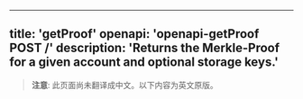 <!-- AUTO-GENERATED-CONTENT:START (ENGLISH-COPY) -->
---
title: 'getProof'
openapi: 'openapi-getProof POST /'
description: 'Returns the Merkle-Proof for a given account and optional storage keys.'
---

> **注意**: 此页面尚未翻译成中文。以下内容为英文原版。
